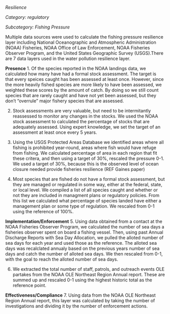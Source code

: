 *Resilience*

*Category: regulatory*

*Subcategory: Fishing Pressure*

Multiple data sources were used to calculate the fishing pressure resilience layer including National Oceanographic and Atmospheric Administration (NOAA) Fisheries, NOAA Office of Law Enforcement, NOAA Fisheries Observer Program, and the United States Geographic Survey (USGS).There are 7 data layers used in the water pollution resilience layer.

**Presence**
1. Of the species reported in the NOAA landings data, we calculated how many have had a formal stock assessment. The target is that every speices caught has been assessed at least once. However, since the more heavily fished species are more likely to have been assessed, we weighted these scores by the amount of catch. By doing so we still count species that are rarely caught and have not yet been assessed, but they don't "overrule" major fishery species that are assessed.

2. Stock assessments are very valuable, but need to be intermitantly reassessed to monitor any changes in the stocks. We used the NOAA stock assessment to calculated the percentage of stocks that are adequately assessed. Using expert knowledge, we set the target of an assessment at least once every 5 years.

3. Using the USGS Protected Areas Database we identified areas where all fishing is prohibited year-round, areas where fish would have refuge from fishing. We calculated percentage of area in each region that fit these critera, and then using a target of 30%, rescaled the pressure 0-1. We used a target of 30%, because this is the observed level of ocean closure needed provide fisheries resilience (REF Gaines paper)

4. Most species that are fished do not have a formal stock assessment, but they are managed or regulated in some way, either at the federal, state, or local level. We compiled a list of all species caught and whether or not they are included in managment plans or regulatory policies. From this list we calculated what percentage of species landed have either a management plan or some type of regulation. We rescaled from 0-1 using the reference of 100%.

**Implementation/Enforcement** 
5. Using data obtained from a contact at the NOAA Fisheries Observer Program, we calculated the number of sea days a fisheries observer spent on board a fishing vessel. Then, using past Annual Discharge Reports with Sea Day Allocation, we pulled the alloted number of sea days for each year and used those as the reference. The alloted sea days was recalclated annualy based on the previous years number of sea days and catch the number of alloted sea days. We then rescaled from 0-1, with the goal to reach the alloted number of sea days.

6.  We extracted the total number of staff,  patrols, and outreach events OLE partakes from the NOAA OLE Northeast Region Annual report. These are summed up and rescaled 0-1 using the highest historic total as the reference point.

**Effectiveness/Compliance**
7. Using data from the NOAA OLE Northeast Region Annual report, this layer was calculated by taking the number of investigations and dividing it by the number of enforcement actions.

